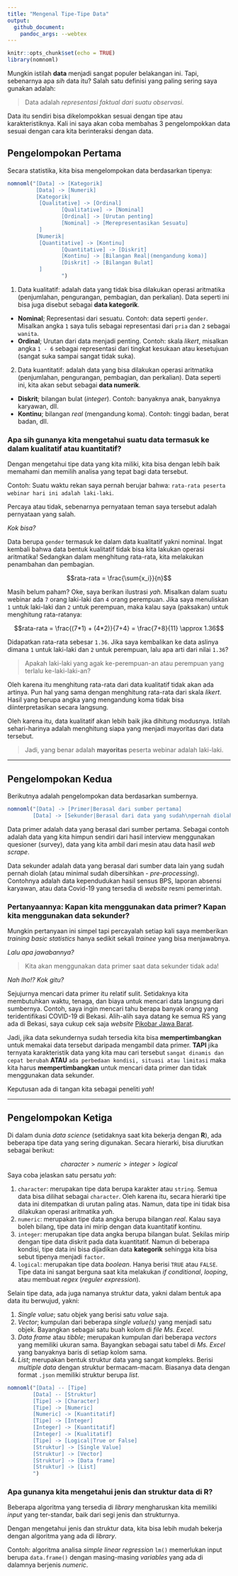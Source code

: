 ```yaml
---
title: "Mengenal Tipe-Tipe Data"
output: 
  github_document:
    pandoc_args: --webtex
---
```


```r
knitr::opts_chunk$set(echo = TRUE)
library(nomnoml)
```

Mungkin istilah __data__ menjadi sangat populer belakangan ini. Tapi, sebenarnya apa _sih_ data itu? Salah satu definisi yang paling sering saya gunakan adalah:

> Data adalah _representasi faktual dari suatu observasi_.

Data itu sendiri bisa dikelompokkan sesuai dengan tipe atau karakteristiknya. Kali ini saya akan coba membahas 3 pengelompokkan data sesuai dengan cara kita berinteraksi dengan data.

## Pengelompokan Pertama

Secara statistika, kita bisa mengelompokan data berdasarkan tipenya:

```r
nomnoml("[Data] -> [Kategorik]
         [Data] -> [Numerik]
         [Kategorik|
          [Qualitative] -> [Ordinal]
                 [Qualitative] -> [Nominal]
                 [Ordinal] -> [Urutan penting]
                 [Nominal] -> [Merepresentasikan Sesuatu]
          ]
         [Numerik|
          [Quantitative] -> [Kontinu]
                 [Quantitative] -> [Diskrit]
                 [Kontinu] -> [Bilangan Real|(mengandung koma)]
                 [Diskrit] -> [Bilangan Bulat]
          ]
                 ")
```

1. Data kualitatif: adalah data yang tidak bisa dilakukan operasi aritmatika (penjumlahan, pengurangan, pembagian, dan perkalian). Data seperti ini bisa juga disebut sebagai __data kategorik__. 
  * __Nominal__; Representasi dari sesuatu. Contoh: data seperti `gender`. Misalkan angka `1` saya tulis sebagai representasi dari `pria` dan `2` sebagai `wanita`. 
  * __Ordinal__; Urutan dari data menjadi penting. Contoh: skala _likert_, misalkan angka `1 - 6` sebagai representasi dari tingkat kesukaan atau kesetujuan (sangat suka sampai sangat tidak suka).
2. Data kuantitatif: adalah data yang bisa dilakukan operasi aritmatika (penjumlahan, pengurangan, pembagian, dan perkalian). Data seperti ini, kita akan sebut sebagai __data numerik__. 
  * __Diskrit__; bilangan bulat (_integer_). Contoh: banyaknya anak, banyaknya karyawan, dll.
  * __Kontinu__; bilangan _real_ (mengandung koma). Contoh: tinggi badan, berat badan, dll.
  
### Apa sih gunanya kita mengetahui suatu data termasuk ke dalam kualitatif atau kuantitatif?

Dengan mengetahui tipe data yang kita miliki, kita bisa dengan lebih baik memahami dan memilih analisa yang tepat bagi data tersebut.

Contoh: Suatu waktu rekan saya pernah berujar bahwa: `rata-rata peserta webinar hari ini adalah laki-laki`.

Percaya atau tidak, sebenarnya pernyataan teman saya tersebut adalah pernyataan yang salah.

_Kok bisa?_

Data berupa `gender` termasuk ke dalam data kualitatif yakni nominal. Ingat kembali bahwa data bentuk kualitatif tidak bisa kita lakukan operasi aritmatika! Sedangkan dalam menghitung rata-rata, kita melakukan penambahan dan pembagian.

$$rata-rata = \frac{\sum{x_i}}{n}$$

Masih belum paham? Oke, saya berikan ilustrasi _yah_. Misalkan dalam suatu webinar ada `7` orang laki-laki dan `4` orang perempuan. Jika saya menuliskan `1` untuk laki-laki dan `2` untuk perempuan, maka kalau saya (paksakan) untuk menghitung rata-ratanya:

$$rata-rata = \frac{(7*1) + (4*2)}{7+4} = \frac{7+8}{11} \approx 1.36$$

Didapatkan rata-rata sebesar `1.36`. Jika saya kembalikan ke data aslinya dimana `1` untuk laki-laki dan `2` untuk perempuan, lalu apa arti dari nilai `1.36`?

> Apakah laki-laki yang agak ke-perempuan-an atau perempuan yang terlalu ke-laki-laki-an?

Oleh karena itu menghitung rata-rata dari data kualitatif tidak akan ada artinya. Pun hal yang sama dengan menghitung rata-rata dari skala _likert_. Hasil yang berupa angka yang mengandung koma tidak bisa diinterpretasikan secara langsung.

Oleh karena itu, data kualitatif akan lebih baik jika dihitung modusnya. Istilah sehari-harinya adalah menghitung siapa yang menjadi mayoritas dari data tersebut.

> Jadi, yang benar adalah __mayoritas__ peserta webinar adalah laki-laki.

____

## Pengelompokan Kedua

Berikutnya adalah pengelompokan data berdasarkan sumbernya.

```r
nomnoml("[Data] -> [Primer|Berasal dari sumber pertama]
        [Data] -> [Sekunder|Berasal dari data yang sudah\npernah diolah sebelumnya]")
```

Data primer adalah data yang berasal dari sumber pertama. Sebagai contoh adalah data yang kita himpun sendiri dari hasil interview menggunakan quesioner (survey), data yang kita ambil dari mesin atau data hasil _web scrape_.

Data sekunder adalah data yang berasal dari sumber data lain yang sudah pernah diolah (atau minimal sudah dibersihkan - _pre-processing_). Contohnya adalah data kependudukan hasil sensus BPS, laporan absensi karyawan, atau data Covid-19 yang tersedia di _website_ resmi pemerintah.

### Pertanyaannya: Kapan kita menggunakan data primer? Kapan kita menggunakan data sekunder?

Mungkin pertanyaan ini simpel tapi percayalah setiap kali saya memberikan _training_ _basic statistics_ hanya sedikit sekali _trainee_ yang bisa menjawabnya.

_Lalu apa jawabannya?_

> Kita akan menggunakan data primer saat data sekunder tidak ada!

_Nah lho!? Kok gitu?_ 

Sejujurnya mencari data primer itu relatif sulit. Setidaknya kita membutuhkan waktu, tenaga, dan biaya untuk mencari data langsung dari sumbernya. Contoh, saya ingin mencari tahu berapa banyak orang yang teridentifikasi COVID-19 di Bekasi. Alih-alih saya datang ke semua RS yang ada di Bekasi, saya cukup cek saja _website_ [Pikobar Jawa Barat](https://pikobar.jabarprov.go.id/).

Jadi, jika data sekundernya sudah tersedia kita bisa __mempertimbangkan__ untuk memakai data tersebut daripada mengambil data primer. __TAPI__ jika ternyata karakteristik data yang kita mau cari tersebut `sangat dinamis dan cepat berubah` __ATAU__ `ada perbedaan kondisi, situasi atau limitasi` maka kita harus __mempertimbangkan__ untuk mencari data primer dan tidak menggunakan data sekunder.

Keputusan ada di tangan kita sebagai peneliti _yah_!

______

## Pengelompokan Ketiga

Di dalam dunia _data science_ (setidaknya saat kita bekerja dengan __R__), ada beberapa tipe data yang sering digunakan. Secara hierarki, bisa diurutkan sebagai berikut:

$$character > numeric > integer > logical$$
Saya coba jelaskan satu persatu _yah_:

1. `character`: merupakan tipe data berupa karakter atau `string`. Semua data bisa dilihat sebagai `character`. Oleh karena itu, secara hierarki tipe data ini ditempatkan di urutan paling atas. Namun, data tipe ini tidak bisa dilakukan operasi aritmatika _yah_.
2. `numeric`: merupakan tipe data angka berupa bilangan _real_. Kalau saya boleh bilang, tipe data ini mirip dengan data kuantitatif kontinu.
3. `integer`: merupakan tipe data angka berupa bilangan bulat. Sekilas mirip dengan tipe data diskrit pada data kuantitatif. Namun di beberapa kondisi, tipe data ini bisa dijadikan data __kategorik__ sehingga kita bisa sebut tipenya menjadi `factor`.
4. `logical`: merupakan tipe data _boolean_. Hanya berisi `TRUE` atau `FALSE`. Tipe data ini sangat berguna saat kita melakukan _if conditional_, _looping_, atau membuat _regex_ (_reguler expression_).

Selain tipe data, ada juga namanya struktur data, yakni dalam bentuk apa data itu berwujud, yakni: 

1. _Single value_; satu objek yang berisi satu _value_ saja.
2. _Vector_; kumpulan dari beberapa _single value(s)_ yang menjadi satu objek. Bayangkan sebagai satu buah kolom di _file Ms. Excel_.
3. _Data frame_ atau _tibble_; merupakan kumpulan dari beberapa _vectors_ yang memiliki ukuran sama. Bayangkan sebagai satu tabel di _Ms. Excel_ yang banyaknya baris di setiap kolom sama.
4. _List_; merupakan bentuk struktur data yang sangat kompleks. Berisi _multiple data_ dengan struktur bermacam-macam. Biasanya data dengan format `.json` memiliki struktur berupa _list_.


```r
nomnoml("[Data] -- [Tipe]
        [Data] -- [Struktur]
        [Tipe] -> [Character]
        [Tipe] -> [Numeric]
        [Numeric] -> [Kuantitatif]
        [Tipe] -> [Integer]
        [Integer] -> [Kuantitatif]
        [Integer] -> [Kualitatif]
        [Tipe] -> [Logical|True or False]
        [Struktur] -> [Single Value]
        [Struktur] -> [Vector]
        [Struktur] -> [Data frame]
        [Struktur] -> [List]
        ")
```

### Apa gunanya kita mengetahui jenis dan struktur data di __R__?

Beberapa algoritma yang tersedia di _library_ mengharuskan kita memiliki _input_ yang ter-standar, baik dari segi jenis dan strukturnya.

Dengan mengetahui jenis dan struktur data, kita bisa lebih mudah bekerja dengan algoritma yang ada di _library_.

Contoh: algoritma analisa _simple linear regression_ `lm()` memerlukan input berupa `data.frame()` dengan masing-masing _variables_ yang ada di dalamnya berjenis _numeric_.